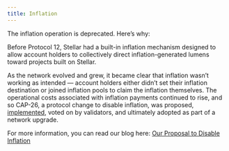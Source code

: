 ```yaml
---
title: Inflation
---
```


The inflation operation is deprecated. Here’s why:

Before Protocol 12, Stellar had a built-in inflation mechanism designed to allow account holders to collectively direct inflation-generated lumens toward projects built on Stellar.

As the network evolved and grew, it became clear that inflation wasn’t working as intended — account holders either didn’t set their inflation destination or joined inflation pools to claim the inflation themselves. The operational costs associated with inflation payments continued to rise, and so CAP-26, a protocol change to disable inflation, was proposed, [implemented](https://github.com/stellar/stellar-core/releases/tag/v12.0.0), voted on by validators, and ultimately adopted as part of a network upgrade.

For more information, you can read our blog here: [Our Proposal to Disable Inflation](https://www.stellar.org/blog/our-proposal-to-disable-inflation)
